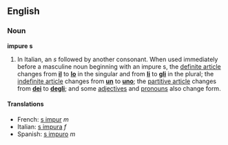==English==
===Noun===
'''impure s'''

#In Italian, an ''s'' followed by another consonant.  When used immediately before a masculine noun beginning with an impure s, the [[definite article]] changes from '''[[il#Italian|il]]''' to '''[[lo#Italian|lo]]''' in the singular and from '''[[li#Italian|li]]''' to '''[[gli]]''' in the plural; the [[indefinite article]] changes from '''[[un#Italian|un]]''' to '''[[uno#Italian|uno]]'''; the [[partitive article]] changes from '''[[dei#Italian|dei]]''' to '''[[degli]]'''; and some [[adjective]]s and [[pronouns]] also change form.

====Translations====
*French: [[s impur]] ''m''
*Italian: [[s impura]] ''f''
*Spanish: [[s impuro]] ''m''